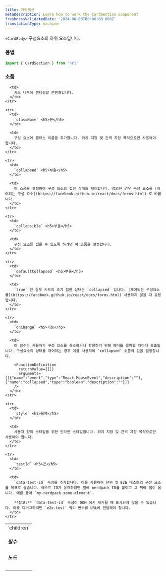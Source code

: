 ```yaml
---
title: 카드섹션
metaDescription: Learn how to work the CardSection component
freshnessValidatedDate: '2024-06-03T00:00:00.000Z'
translationType: machine
---
```


`<CardBody>` 구성요소의 하위 요소입니다.

### 용법

```js
import { CardSection } from 'nr1'
```

### 소품

<table>
  <tbody>
    <tr>
      <td>
        `children` <h5>필수</h5> <h5>노드</h5>
      </td>

      <td>
        카드 내부에 렌더링할 콘텐츠입니다.
      </td>
    </tr>

    <tr>
      <td>
        `className` <h5>끈</h5>
      </td>

      <td>
        구성 요소에 클래스 이름을 추가합니다. 위치 지정 및 간격 지정 목적으로만 사용해야 합니다.
      </td>
    </tr>

    <tr>
      <td>
        `collapsed` <h5>부울</h5>
      </td>

      <td>
        이 소품을 설정하여 구성 요소의 접힌 상태를 제어합니다. 정의된 경우 구성 요소를 [제어되는 구성 요소](https://facebook.github.io/react/docs/forms.html) 로 바꿉니다.
      </td>
    </tr>

    <tr>
      <td>
        `collapsible` <h5>부울</h5>
      </td>

      <td>
        구성 요소를 접을 수 있도록 하려면 이 소품을 설정합니다.
      </td>
    </tr>

    <tr>
      <td>
        `defaultCollapsed` <h5>부울</h5>
      </td>

      <td>
        `true` 인 경우 카드의 초기 접힌 상태는 `collapsed` 입니다. [제어되는 구성요소를](https://facebook.github.io/react/docs/forms.html) 사용하지 않을 때 유용합니다.
      </td>
    </tr>

    <tr>
      <td>
        `onChange` <h5>기능</h5>
      </td>

      <td>
        이 함수는 사용자가 구성 요소를 축소하거나 확장하기 위해 헤더를 클릭할 때마다 호출됩니다. 구성요소의 상태를 제어하는 경우 이를 사용하여 `collapsed` 소품의 값을 설정합니다.

        <FunctionDefinition
          returnValue={[]}
          arguments={[{"name":"event","type":"React.MouseEvent","description":""},{"name":"collapsed","type":"boolean","description":""}]}
        />
      </td>
    </tr>

    <tr>
      <td>
        `style` <h5>물체</h5>
      </td>

      <td>
        사용자 정의 스타일을 위한 인라인 스타일입니다. 위치 지정 및 간격 지정 목적으로만 사용해야 합니다.
      </td>
    </tr>

    <tr>
      <td>
        `testId` <h5>끈</h5>
      </td>

      <td>
        `data-test-id` 속성을 추가합니다. 이를 사용하여 단위 및 E2E 테스트의 구성 요소를 목표로 삼습니다. 테스트 ID가 유효하려면 앞에 nerdpack ID를 붙이고 그 뒤에 점이 옵니다. 예를 들어 `my-nerdpack.some-element`.

        **참고:** `data-test-id` 속성이 DOM 에서 제거될 때 표시되지 않을 수 있습니다. 이를 디버그하려면 `e2e-test` 쿼리 변수를 URL에 전달해야 합니다.
      </td>
    </tr>
  </tbody>
</table>